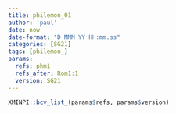 ```yaml
---
title: philemon_01
author: 'paul'
date: now
date-format: "D MMM YY HH:mm.ss"
categories: [SG21]
tags: [philemon_]
params:
  refs: phm1
  refs_after: Rom1:1
  version: SG21
---
```


```r
XMINPI::bcv_list_(params$refs, params$version)
```

